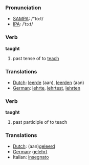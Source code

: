 === Pronunciation ===
*[[w:SAMPA|SAMPA]]: /"to:t/
*[[w:IPA|IPA]]: /ˈtɔːt/

=== Verb ===

'''taught'''

# past tense of to [[teach]]

=== Translations ===
*[[Dutch]]: [[leerde]] (aan), [[leerden]] (aan)
*[[German]]: [[lehrte]], [[lehrtest]], [[lehrten]]

=== Verb ===

'''taught'''

# past participle of to teach

=== Translations ===
*[[Dutch]]: (aan)[[geleerd]]
*[[German]]: [[gelehrt]]
*Italian: [[insegnato]]